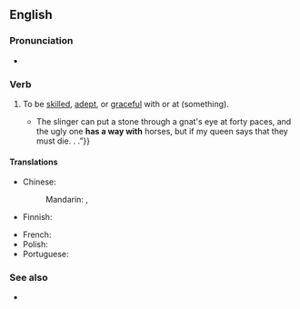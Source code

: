 ==English==

===Pronunciation===
* {{audio|en|en-au-have a way with.ogg|Audio (AU)}}

===Verb===
{{en-verb|have<has,,had> a way with}}

# {{lb|en|idiomatic|informal}} To be [[skilled]], [[adept]], or [[graceful]] with or at (something).
#: {{ux|en|She '''has a way with''' animals, and they seem instinctively to trust her.}}
#: {{ux|en|to '''have a way with''' words}}
#* {{quote-book|en|author=George R. R. Martin|authorlink=George R. R. Martin|title=A Dance with Dragons|series=A Song of Ice and Fire|volplain=Book Five|year=2011|publisher=Random House Publishing Group|page=303|pageurl=https://books.google.com/books?id=7Q4R3RHe8AQC&pg=PA303&dq=%22has+a+way+with%22&hl=en&cd=4&source=gbs_api#v=onepage&q=%22has%20a%20way%20with%22&f=false|isbn=978-0-553-90565-6|passage={{...}} The slinger can put a stone through a gnat's eye at forty paces, and the ugly one '''has a way with''' horses, but if my queen says that they must die. . .”}}

====Translations====
{{trans-top|be skilled}}
* Chinese:
*: Mandarin: {{t|cmn|[[對]]…… [[頗]][[有一手]]}}, {{t|cmn|[[对]]…… [[颇]][[有一手]]|tr=duì... pō yǒuyīshǒu}}
* Finnish: {{t|fi|[[olla]] [[taitava]] [[jossakin]]}}
{{trans-mid}}
* French: {{t+|fr|savoir y faire}}
* Polish: {{t+|pl|być za pan brat|impf}}
* Portuguese: {{t-needed|pt}}
{{trans-bottom}}

===See also===
* {{l|en|have one's way with}}